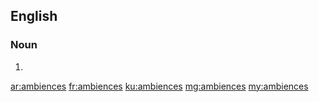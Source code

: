 ==English==

===Noun===
{{head|en|noun plural form}}

# {{plural of|ambience|lang=en}}

[[ar:ambiences]]
[[fr:ambiences]]
[[ku:ambiences]]
[[mg:ambiences]]
[[my:ambiences]]